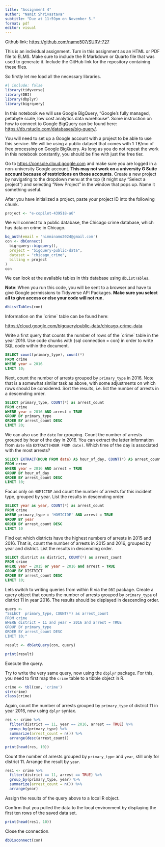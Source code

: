```yaml
---
title: "Assignment 4"
author: "Namit Shrivastava"
subtitle: "Due at 11:59pm on November 5."
format: pdf
editor: visual
---
```


Github link: <https://github.com/namo507/SURV-727>

This is an individual assignment. Turn in this assignment as an HTML or PDF file to ELMS. Make sure to include the R Markdown or Quarto file that was used to generate it. Include the GitHub link for the repository containing these files.

So firstly let me load all the necessary libraries.
```r
#| include: false 
library(tidyverse)
library(DBI)
library(dbplyr)
library(bigrquery)
```

In this notebook we will use Google BigQuery, "Google's fully managed, petabyte scale, low cost analytics data warehouse". Some instruction on how to connect to Google BigQuery can be found here: <https://db.rstudio.com/databases/big-query/>.

You will need to set up a Google account with a project to be able to use this service. We will be using a public dataset that comes with 1 TB/mo of free processing on Google BigQuery. As long as you do not repeat the work in this notebook constantly, you should be fine with just the free tier.

Go to <https://console.cloud.google.com> and make sure you are logged in a non-university Google account. **This may not work on a university G Suite account because of restrictions on those accounts.** Create a new project by navigating to the dropdown menu at the top (it might say "Select a project") and selecting "New Project" in the window that pops up. Name it something useful.

After you have initialized a project, paste your project ID into the following chunk.

```r
project <- "e-copilot-439518-a6"
```

We will connect to a public database, the Chicago crime database, which has data on crime in Chicago.

```r
bq_auth(email = 'nimminamo2024@gmail.com')
con <- dbConnect(
  bigrquery::bigquery(),
  project = "bigquery-public-data",
  dataset = "chicago_crime",
  billing = project
)
con
```

We can look at the available tables in this database using `dbListTables`.

**Note**: When you run this code, you will be sent to a browser and have to give Google permissions to Tidyverse API Packages. **Make sure you select all to give access or else your code will not run.**

```r
dbListTables(con)
```

Information on the \`crime\` table can be found here:

<https://cloud.google.com/bigquery/public-data/chicago-crime-data>

Write a first query that counts the number of rows of the \`crime\` table in the year 2016. Use code chunks with {sql connection = con} in order to write SQL code within the document.

```sql
SELECT count(primary_type), count(*)
FROM crime
WHERE year = 2016
LIMIT 10;
```

Next, count the number of arrests grouped by `primary_type` in 2016. Note that is a somewhat similar task as above, with some adjustments on which rows should be considered. Sort the results, i.e. list the number of arrests in a descending order.

```sql
SELECT primary_type, COUNT(*) as arrest_count
FROM crime
WHERE year = 2016 AND arrest = TRUE
GROUP BY primary_type
ORDER BY arrest_count DESC
LIMIT 20;
```

We can also use the `date` for grouping. Count the number of arrests grouped by hour of the day in 2016. You can extract the latter information from `date` via `EXTRACT(HOUR FROM date)`. Which time of the day is associated with the most arrests?

```sql
SELECT EXTRACT(HOUR FROM date) AS hour_of_day, COUNT(*) AS arrest_count
FROM crime
WHERE year = 2016 AND arrest = TRUE
GROUP BY hour_of_day
ORDER BY arrest_count DESC
LIMIT 10;
```

Focus only on `HOMICIDE` and count the number of arrests for this incident type, grouped by year. List the results in descending order.

```sql
SELECT year as year, COUNT(*) as arrest_count
FROM crime
WHERE primary_type = 'HOMICIDE' AND arrest = TRUE
GROUP BY year
ORDER BY arrest_count DESC
LIMIT 10
```

Find out which districts have the highest numbers of arrests in 2015 and 2016. That is, count the number of arrests in 2015 and 2016, grouped by year and district. List the results in descending order.

```sql
SELECT district as district, COUNT(*) as arrest_count
FROM crime
WHERE year = 2015 or year = 2016 and arrest = TRUE
GROUP BY DISTRICT
ORDER BY arrest_count DESC
LIMIT 10;
```

Lets switch to writing queries from within R via the `DBI` package. Create a query object that counts the number of arrests grouped by `primary_type` of district 11 in year 2016. The results should be displayed in descending order.

```r
query <- 
"SELECT  primary_type, COUNT(*) as arrest_count
FROM crime
WHERE district = 11 and year = 2016 and arrest = TRUE
GROUP BY primary_type
ORDER BY arrest_count DESC
LIMIT 10;"

result <- dbGetQuery(con, query)

print(result)
```

Execute the query.

Try to write the very same query, now using the `dbplyr` package. For this, you need to first map the `crime` table to a tibble object in R.

```r
crime <- tbl(con, 'crime')
str(crime)
class(crime)
```

Again, count the number of arrests grouped by `primary_type` of district 11 in year 2016, now using `dplyr` syntax.

```r
res <- crime %>% 
  filter(district == 11, year == 2016, arrest == TRUE) %>%
  group_by(primary_type) %>%
  summarize(arrest_count = n()) %>%
  arrange(desc(arrest_count))
```

```r
print(head(res, 10))
```

Count the number of arrests grouped by `primary_type` and `year`, still only for district 11. Arrange the result by `year`.

```r
res1 <- crime %>% 
  filter(district == 11, arrest == TRUE) %>%
  group_by(primary_type, year) %>%
  summarize(arrest_count = n()) %>%
  arrange(year)
```

Assign the results of the query above to a local R object.

Confirm that you pulled the data to the local environment by displaying the first ten rows of the saved data set.

```r
print(head(res1, 10))
```

Close the connection.

```r
dbDisconnect(con)
```

